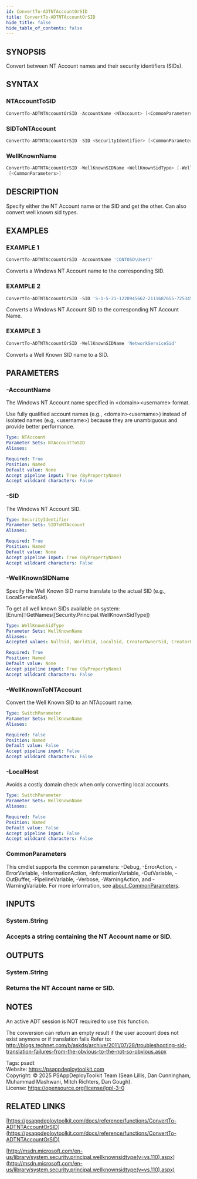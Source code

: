 ```yaml
---
id: ConvertTo-ADTNTAccountOrSID
title: ConvertTo-ADTNTAccountOrSID
hide_title: false
hide_table_of_contents: false
---
```


## SYNOPSIS

Convert between NT Account names and their security identifiers (SIDs).

## SYNTAX

### NTAccountToSID

```powershell
ConvertTo-ADTNTAccountOrSID -AccountName <NTAccount> [<CommonParameters>]
```

### SIDToNTAccount

```powershell
ConvertTo-ADTNTAccountOrSID -SID <SecurityIdentifier> [<CommonParameters>]
```

### WellKnownName

```powershell
ConvertTo-ADTNTAccountOrSID -WellKnownSIDName <WellKnownSidType> [-WellKnownToNTAccount] [-LocalHost]
 [<CommonParameters>]
```

## DESCRIPTION

Specify either the NT Account name or the SID and get the other.
Can also convert well known sid types.

## EXAMPLES

### EXAMPLE 1

```powershell
ConvertTo-ADTNTAccountOrSID -AccountName 'CONTOSO\User1'
```

Converts a Windows NT Account name to the corresponding SID.

### EXAMPLE 2

```powershell
ConvertTo-ADTNTAccountOrSID -SID 'S-1-5-21-1220945662-2111687655-725345543-14012660'
```

Converts a Windows NT Account SID to the corresponding NT Account Name.

### EXAMPLE 3

```powershell
ConvertTo-ADTNTAccountOrSID -WellKnownSIDName 'NetworkServiceSid'
```

Converts a Well Known SID name to a SID.

## PARAMETERS

### -AccountName

The Windows NT Account name specified in &lt;domain&gt;&lt;username&gt; format.

Use fully qualified account names (e.g., &lt;domain&gt;&lt;username&gt;) instead of isolated names (e.g, &lt;username&gt;) because they are unambiguous and provide better performance.

```yaml
Type: NTAccount
Parameter Sets: NTAccountToSID
Aliases:

Required: True
Position: Named
Default value: None
Accept pipeline input: True (ByPropertyName)
Accept wildcard characters: False
```

### -SID

The Windows NT Account SID.

```yaml
Type: SecurityIdentifier
Parameter Sets: SIDToNTAccount
Aliases:

Required: True
Position: Named
Default value: None
Accept pipeline input: True (ByPropertyName)
Accept wildcard characters: False
```

### -WellKnownSIDName

Specify the Well Known SID name translate to the actual SID (e.g., LocalServiceSid).

To get all well known SIDs available on system: [Enum]::GetNames([Security.Principal.WellKnownSidType])

```yaml
Type: WellKnownSidType
Parameter Sets: WellKnownName
Aliases:
Accepted values: NullSid, WorldSid, LocalSid, CreatorOwnerSid, CreatorGroupSid, CreatorOwnerServerSid, CreatorGroupServerSid, NTAuthoritySid, DialupSid, NetworkSid, BatchSid, InteractiveSid, ServiceSid, AnonymousSid, ProxySid, EnterpriseControllersSid, SelfSid, AuthenticatedUserSid, RestrictedCodeSid, TerminalServerSid, RemoteLogonIdSid, LogonIdsSid, LocalSystemSid, LocalServiceSid, NetworkServiceSid, BuiltinDomainSid, BuiltinAdministratorsSid, BuiltinUsersSid, BuiltinGuestsSid, BuiltinPowerUsersSid, BuiltinAccountOperatorsSid, BuiltinSystemOperatorsSid, BuiltinPrintOperatorsSid, BuiltinBackupOperatorsSid, BuiltinReplicatorSid, BuiltinPreWindows2000CompatibleAccessSid, BuiltinRemoteDesktopUsersSid, BuiltinNetworkConfigurationOperatorsSid, AccountAdministratorSid, AccountGuestSid, AccountKrbtgtSid, AccountDomainAdminsSid, AccountDomainUsersSid, AccountDomainGuestsSid, AccountComputersSid, AccountControllersSid, AccountCertAdminsSid, AccountSchemaAdminsSid, AccountEnterpriseAdminsSid, AccountPolicyAdminsSid, AccountRasAndIasServersSid, NtlmAuthenticationSid, DigestAuthenticationSid, SChannelAuthenticationSid, ThisOrganizationSid, OtherOrganizationSid, BuiltinIncomingForestTrustBuildersSid, BuiltinPerformanceMonitoringUsersSid, BuiltinPerformanceLoggingUsersSid, BuiltinAuthorizationAccessSid, WinBuiltinTerminalServerLicenseServersSid, MaxDefined

Required: True
Position: Named
Default value: None
Accept pipeline input: True (ByPropertyName)
Accept wildcard characters: False
```

### -WellKnownToNTAccount

Convert the Well Known SID to an NTAccount name.

```yaml
Type: SwitchParameter
Parameter Sets: WellKnownName
Aliases:

Required: False
Position: Named
Default value: False
Accept pipeline input: False
Accept wildcard characters: False
```

### -LocalHost

Avoids a costly domain check when only converting local accounts.

```yaml
Type: SwitchParameter
Parameter Sets: WellKnownName
Aliases:

Required: False
Position: Named
Default value: False
Accept pipeline input: False
Accept wildcard characters: False
```

### CommonParameters

This cmdlet supports the common parameters: -Debug, -ErrorAction, -ErrorVariable, -InformationAction, -InformationVariable, -OutVariable, -OutBuffer, -PipelineVariable, -Verbose, -WarningAction, and -WarningVariable. For more information, see [about_CommonParameters](http://go.microsoft.com/fwlink/?LinkID=113216).

## INPUTS

### System.String

### Accepts a string containing the NT Account name or SID.
## OUTPUTS

### System.String

### Returns the NT Account name or SID.
## NOTES
An active ADT session is NOT required to use this function.

The conversion can return an empty result if the user account does not exist anymore or if translation fails Refer to: http://blogs.technet.com/b/askds/archive/2011/07/28/troubleshooting-sid-translation-failures-from-the-obvious-to-the-not-so-obvious.aspx

Tags: psadt<br />
Website: https://psappdeploytoolkit.com<br />
Copyright: © 2025 PSAppDeployToolkit Team (Sean Lillis, Dan Cunningham, Muhammad Mashwani, Mitch Richters, Dan Gough).<br />
License: https://opensource.org/license/lgpl-3-0

## RELATED LINKS

[https://psappdeploytoolkit.com/docs/reference/functions/ConvertTo-ADTNTAccountOrSID](https://psappdeploytoolkit.com/docs/reference/functions/ConvertTo-ADTNTAccountOrSID)

[http://msdn.microsoft.com/en-us/library/system.security.principal.wellknownsidtype(v=vs.110).aspx](http://msdn.microsoft.com/en-us/library/system.security.principal.wellknownsidtype(v=vs.110).aspx)
